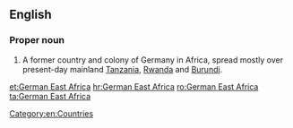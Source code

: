 ==English==
{{wikipedia}}

===Proper noun===
{{en-proper noun|head=[[German]] [[East]] [[Africa]]}}

# A former country and colony of Germany in Africa, spread mostly over present-day mainland [[Tanzania]], [[Rwanda]] and [[Burundi]].

[[Category:en:Countries]]

[[et:German East Africa]]
[[hr:German East Africa]]
[[ro:German East Africa]]
[[ta:German East Africa]]